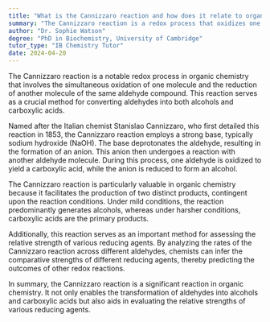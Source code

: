 ```yaml
---
title: "What is the Cannizzaro reaction and how does it relate to organic chemistry?"
summary: "The Cannizzaro reaction is a redox process that oxidizes one aldehyde molecule while reducing another, transforming aldehydes into alcohols and carboxylic acids in organic chemistry."
author: "Dr. Sophie Watson"
degree: "PhD in Biochemistry, University of Cambridge"
tutor_type: "IB Chemistry Tutor"
date: 2024-04-20
---
```


The Cannizzaro reaction is a notable redox process in organic chemistry that involves the simultaneous oxidation of one molecule and the reduction of another molecule of the same aldehyde compound. This reaction serves as a crucial method for converting aldehydes into both alcohols and carboxylic acids.

Named after the Italian chemist Stanislao Cannizzaro, who first detailed this reaction in $1853$, the Cannizzaro reaction employs a strong base, typically sodium hydroxide ($\text{NaOH}$). The base deprotonates the aldehyde, resulting in the formation of an anion. This anion then undergoes a reaction with another aldehyde molecule. During this process, one aldehyde is oxidized to yield a carboxylic acid, while the anion is reduced to form an alcohol.

The Cannizzaro reaction is particularly valuable in organic chemistry because it facilitates the production of two distinct products, contingent upon the reaction conditions. Under mild conditions, the reaction predominantly generates alcohols, whereas under harsher conditions, carboxylic acids are the primary products.

Additionally, this reaction serves as an important method for assessing the relative strength of various reducing agents. By analyzing the rates of the Cannizzaro reaction across different aldehydes, chemists can infer the comparative strengths of different reducing agents, thereby predicting the outcomes of other redox reactions.

In summary, the Cannizzaro reaction is a significant reaction in organic chemistry. It not only enables the transformation of aldehydes into alcohols and carboxylic acids but also aids in evaluating the relative strengths of various reducing agents.
    